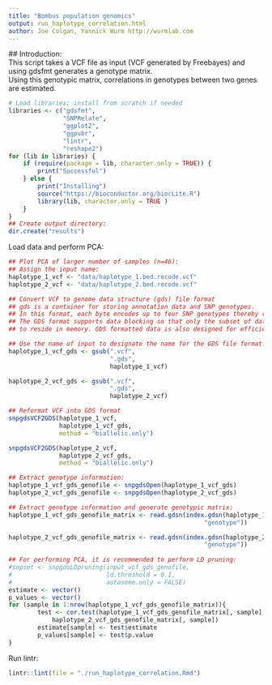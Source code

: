 ```yaml
---
title: "Bombus population genomics"
output: run_haplotype_correlation.html
author: Joe Colgan, Yannick Wurm http://wurmlab.com
---
```


## Introduction:  
This script takes a VCF file as input (VCF generated by Freebayes) and using gdsfmt generates a genotype matrix.  
Using this genotypic matrix, correlations in genotypes between two genes are estimated.

```r
# Load libraries; install from scratch if needed
libraries <- c("gdsfmt",
               "SNPRelate",
               "ggplot2",
               "ggpubr",
               "lintr",
               "reshape2")
for (lib in libraries) {
    if (require(package = lib, character.only = TRUE)) {
        print("Successful")
    } else {
        print("Installing")
        source("https://bioconductor.org/biocLite.R")
        library(lib, character.only = TRUE )
    }
}
## Create output directory:
dir.create("results")
```

Load data and perform PCA:

```r
## Plot PCA of larger number of samples (n=46):
## Assign the input name:  
haplotype_1_vcf <- "data/haplotype_1.bed.recode.vcf"
haplotype_2_vcf <- "data/haplotype_2.bed.recode.vcf"

## Convert VCF to genome data structure (gds) file format
## gds is a container for storing annotation data and SNP genotypes.
## In this format, each byte encodes up to four SNP genotypes thereby reducing file size and access time.
## The GDS format supports data blocking so that only the subset of data that is being processed needs
## to reside in memory. GDS formatted data is also designed for efficient data access to large datasets.

## Use the name of input to designate the name for the GDS file format.
haplotype_1_vcf_gds <- gsub(".vcf",
                            ".gds",
                            haplotype_1_vcf)

haplotype_2_vcf_gds <- gsub(".vcf",
                            ".gds",
                            haplotype_2_vcf)

## Reformat VCF into GDS format
snpgdsVCF2GDS(haplotype_1_vcf,
              haplotype_1_vcf_gds,
              method = "biallelic.only")

snpgdsVCF2GDS(haplotype_2_vcf,
              haplotype_2_vcf_gds,
              method = "biallelic.only")

## Extract genotype information:
haplotype_1_vcf_gds_genofile <- snpgdsOpen(haplotype_1_vcf_gds)
haplotype_2_vcf_gds_genofile <- snpgdsOpen(haplotype_2_vcf_gds)

## Extract genotype information and generate genotypic matrix:  
haplotype_1_vcf_gds_genofile_matrix <- read.gdsn(index.gdsn(haplotype_1_vcf_gds_genofile,
                                                      "genotype"))

haplotype_2_vcf_gds_genofile_matrix <- read.gdsn(index.gdsn(haplotype_2_vcf_gds_genofile,
                                                      "genotype"))
                                                      
## For performing PCA, it is recommended to perform LD pruning:
#snpset <- snpgdsLDpruning(input_vcf_gds_genofile,
#                          ld.threshold = 0.1,
#                          autosome.only = FALSE)
estimate <- vector()
p_values <- vector()
for (sample in 1:nrow(haplotype_1_vcf_gds_genofile_matrix)){
        test <- cor.test(haplotype_1_vcf_gds_genofile_matrix[, sample],
            haplotype_2_vcf_gds_genofile_matrix[, sample])
        estimate[sample] <- test$estimate
        p_values[sample] <- test$p.value
}
```

Run lintr:

```r
lintr::lint(file = "./run_haplotype_correlation.Rmd")
```
